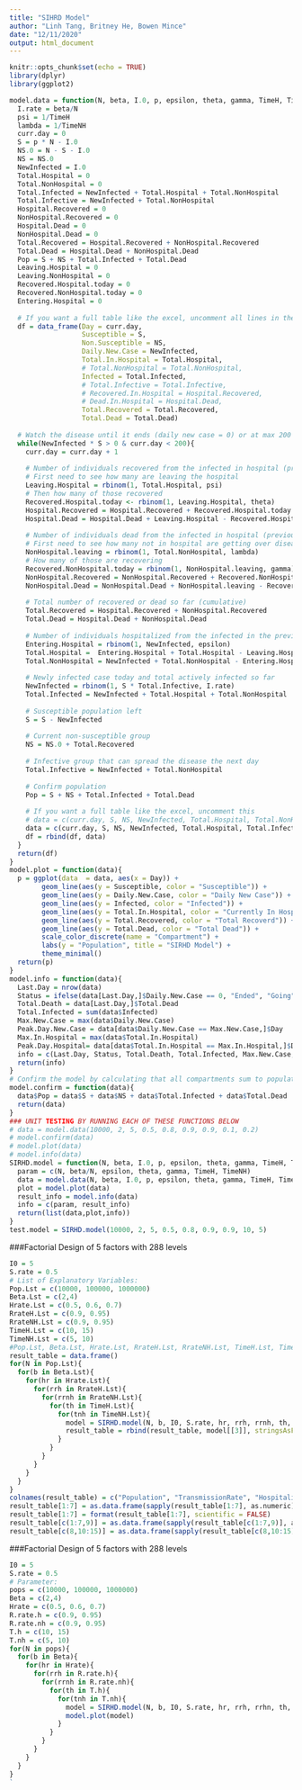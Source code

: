 ---
title: "SIHRD Model"
author: "Linh Tang, Britney He, Bowen Mince"
date: "12/11/2020"
output: html_document
---

```{r setup, include=FALSE}
knitr::opts_chunk$set(echo = TRUE)
library(dplyr)
library(ggplot2)
```

```{r}
model.data = function(N, beta, I.0, p, epsilon, theta, gamma, TimeH, TimeNH){
  I.rate = beta/N
  psi = 1/TimeH
  lambda = 1/TimeNH
  curr.day = 0
  S = p * N - I.0
  NS.0 = N - S - I.0
  NS = NS.0
  NewInfected = I.0
  Total.Hospital = 0
  Total.NonHospital = 0
  Total.Infected = NewInfected + Total.Hospital + Total.NonHospital
  Total.Infective = NewInfected + Total.NonHospital
  Hospital.Recovered = 0
  NonHospital.Recovered = 0
  Hospital.Dead = 0
  NonHospital.Dead = 0
  Total.Recovered = Hospital.Recovered + NonHospital.Recovered
  Total.Dead = Hospital.Dead + NonHospital.Dead
  Pop = S + NS + Total.Infected + Total.Dead
  Leaving.Hospital = 0
  Leaving.NonHospital = 0
  Recovered.Hospital.today = 0
  Recovered.NonHospital.today = 0
  Entering.Hospital = 0
  
  # If you want a full table like the excel, uncomment all lines in the df below
  df = data_frame(Day = curr.day,
                  Susceptible = S,
                  Non.Susceptible = NS,
                  Daily.New.Case = NewInfected,
                  Total.In.Hospital = Total.Hospital,
                  # Total.NonHospital = Total.NonHospital,
                  Infected = Total.Infected,
                  # Total.Infective = Total.Infective,
                  # Recovered.In.Hospital = Hospital.Recovered,
                  # Dead.In.Hospital = Hospital.Dead,
                  Total.Recovered = Total.Recovered,
                  Total.Dead = Total.Dead)
  
  # Watch the disease until it ends (daily new case = 0) or at max 200 days
  while(NewInfected * S > 0 & curr.day < 200){
    curr.day = curr.day + 1
    
    # Number of individuals recovered from the infected in hospital (previous day)
    # First need to see how many are leaving the hospital
    Leaving.Hospital = rbinom(1, Total.Hospital, psi)
    # Then how many of those recovered
    Recovered.Hospital.today <- rbinom(1, Leaving.Hospital, theta)
    Hospital.Recovered = Hospital.Recovered + Recovered.Hospital.today
    Hospital.Dead = Hospital.Dead + Leaving.Hospital - Recovered.Hospital.today
    
    # Number of individuals dead from the infected in hospital (previous day)
    # First need to see how many not in hospital are getting over disease
    NonHospital.leaving = rbinom(1, Total.NonHospital, lambda)
    # How many of those are recovering
    Recovered.NonHospital.today = rbinom(1, NonHospital.leaving, gamma)
    NonHospital.Recovered = NonHospital.Recovered + Recovered.NonHospital.today
    NonHospital.Dead = NonHospital.Dead + NonHospital.leaving - Recovered.NonHospital.today
    
    # Total number of recovered or dead so far (cumulative)
    Total.Recovered = Hospital.Recovered + NonHospital.Recovered
    Total.Dead = Hospital.Dead + NonHospital.Dead
    
    # Number of individuals hospitalized from the infected in the previous day
    Entering.Hospital = rbinom(1, NewInfected, epsilon)
    Total.Hospital =  Entering.Hospital + Total.Hospital - Leaving.Hospital
    Total.NonHospital = NewInfected + Total.NonHospital - Entering.Hospital - NonHospital.leaving
    
    # Newly infected case today and total actively infected so far
    NewInfected = rbinom(1, S * Total.Infective, I.rate)
    Total.Infected = NewInfected + Total.Hospital + Total.NonHospital
    
    # Susceptible population left
    S = S - NewInfected
    
    # Current non-susceptible group
    NS = NS.0 + Total.Recovered
    
    # Infective group that can spread the disease the next day
    Total.Infective = NewInfected + Total.NonHospital
    
    # Confirm population
    Pop = S + NS + Total.Infected + Total.Dead
    
    # If you want a full table like the excel, uncomment this
    # data = c(curr.day, S, NS, NewInfected, Total.Hospital, Total.NonHospital, Total.Infected, Total.Infective, Hospital.Recovered, Hospital.Dead, Total.Recovered, Total.Dead, Pop)
    data = c(curr.day, S, NS, NewInfected, Total.Hospital, Total.Infected, Total.Recovered, Total.Dead)
    df = rbind(df, data)
  }
  return(df)
}
model.plot = function(data){
  p = ggplot(data  = data, aes(x = Day)) +
        geom_line(aes(y = Susceptible, color = "Susceptible")) +
        geom_line(aes(y = Daily.New.Case, color = "Daily New Case")) +
        geom_line(aes(y = Infected, color = "Infected")) +
        geom_line(aes(y = Total.In.Hospital, color = "Currently In Hospital")) +
        geom_line(aes(y = Total.Recovered, color = "Total Recoverd")) +
        geom_line(aes(y = Total.Dead, color = "Total Dead")) +
        scale_color_discrete(name = "Compartment") +
        labs(y = "Population", title = "SIRHD Model") + 
        theme_minimal()
  return(p)
}
model.info = function(data){
  Last.Day = nrow(data)
  Status = ifelse(data[Last.Day,]$Daily.New.Case == 0, "Ended", "Going")
  Total.Death = data[Last.Day,]$Total.Dead
  Total.Infected = sum(data$Infected)
  Max.New.Case = max(data$Daily.New.Case)
  Peak.Day.New.Case = data[data$Daily.New.Case == Max.New.Case,]$Day
  Max.In.Hospital = max(data$Total.In.Hospital)
  Peak.Day.Hospital= data[data$Total.In.Hospital == Max.In.Hospital,]$Day
  info = c(Last.Day, Status, Total.Death, Total.Infected, Max.New.Case, Peak.Day.New.Case, Max.In.Hospital, Peak.Day.Hospital)
  return(info)
}
# Confirm the model by calculating that all compartments sum to population at any day
model.confirm = function(data){
  data$Pop = data$S + data$NS + data$Total.Infected + data$Total.Dead
  return(data)
}
### UNIT TESTING BY RUNNING EACH OF THESE FUNCTIONS BELOW
# data = model.data(10000, 2, 5, 0.5, 0.8, 0.9, 0.9, 0.1, 0.2)
# model.confirm(data)
# model.plot(data)
# model.info(data)
SIRHD.model = function(N, beta, I.0, p, epsilon, theta, gamma, TimeH, TimeNH){
  param = c(N, beta/N, epsilon, theta, gamma, TimeH, TimeNH)
  data = model.data(N, beta, I.0, p, epsilon, theta, gamma, TimeH, TimeNH)
  plot = model.plot(data)
  result_info = model.info(data)
  info = c(param, result_info)
  return(list(data,plot,info))
}
test.model = SIRHD.model(10000, 2, 5, 0.5, 0.8, 0.9, 0.9, 10, 5)

```

###Factorial Design of 5 factors with 288 levels

\begin{itemize}
    \item Response Variables
    \begin{itemize}
        \item Total Death
        \item Total Infected
        \item Number of Days (disease lasts)
        \item Peak Prevalence (Max Infected Proportion)
        \item Max Hospitalized Proportion
    \end{itemize}
    \item Explanatory Variables
    \begin{itemize}
        \item Population $N$ (3 levels): small town (10,000), big town (100,000), and mega city (1,000,000)
        \item Transmission Rate $\beta$ (2 levels): 2/population and 4/population
        \item Hospitalization Rate $\varepsilon$ (3 levels): 50\%, 60\%, and 70\%
        \item Recovery Rate with Hospitalization $\theta$ (2 levels): 90\% and 95\%
        \item Recovery Rate without Hospitalization $\gamma$ (2 levels): 90\% and 95\%
        \item Average days in hospital $\inv{\psi}$ (2 levels): 10 and 15
        \item Average days in infected status $\inv{\lambda}$ (2 levels): 5 and 10
    \end{itemize}
\end{itemize}

```{r}
I0 = 5
S.rate = 0.5
# List of Explanatory Variables:
Pop.Lst = c(10000, 100000, 1000000)
Beta.Lst = c(2,4)
Hrate.Lst = c(0.5, 0.6, 0.7)
RrateH.Lst = c(0.9, 0.95)
RrateNH.Lst = c(0.9, 0.95)
TimeH.Lst = c(10, 15)
TimeNH.Lst = c(5, 10)
#Pop.Lst, Beta.Lst, Hrate.Lst, RrateH.Lst, RrateNH.Lst, TimeH.Lst, TimeNH.Lst
result_table = data.frame()
for(N in Pop.Lst){
  for(b in Beta.Lst){
    for(hr in Hrate.Lst){
      for(rrh in RrateH.Lst){
        for(rrnh in RrateNH.Lst){
          for(th in TimeH.Lst){
            for(tnh in TimeNH.Lst){
              model = SIRHD.model(N, b, I0, S.rate, hr, rrh, rrnh, th, tnh)
              result_table = rbind(result_table, model[[3]], stringsAsFactors = FALSE)
            }
          }
        }
      }
    }
  }
}
colnames(result_table) = c("Population", "TransmissionRate", "HospitalizationRate", "HospitalizedRecoveryRate", "Non-HospitalizedRecoveryRate", "HospitalizationTime", "InfectionTime", "LastDay", "Status", "TotalDeath", "Total Infected", "Max New Case", "PeakDayNewCase", "MaxInHospital", "PeakDayHospital")
result_table[1:7] = as.data.frame(sapply(result_table[1:7], as.numeric))
result_table[1:7] = format(result_table[1:7], scientific = FALSE)
result_table[c(1:7,9)] = as.data.frame(sapply(result_table[c(1:7,9)], as.factor))
result_table[c(8,10:15)] = as.data.frame(sapply(result_table[c(8,10:15)], as.numeric))
```

###Factorial Design of 5 factors with 288 levels

\begin{itemize}
    \item Response Variables
    \begin{itemize}
        \item Total Death
        \item Total Infected
        \item Number of Days (disease lasts)
        \item Peak Prevalence (Max Infected Proportion)
        \item Max Hospitalized Proportion
    \end{itemize}
    \item Explanatory Variables
    \begin{itemize}
        \item Population $N$ (3 levels): small town (10,000), big town (100,000), and mega city (1,000,000)
        \item Transmission Rate $\beta$ (2 levels): 2/population and 4/population
        \item Hospitalization Rate $\varepsilon$ (3 levels): 50\%, 60\%, and 70\%
        \item Recovery Rate with Hospitalization $\theta$ (2 levels): 90\% and 95\%
        \item Recovery Rate without Hospitalization $\gamma$ (2 levels): 90\% and 95\%
        \item Average days in hospital $\inv{\psi}$ (2 levels): 10 and 15
        \item Average days in infected status $\inv{\lambda}$ (2 levels): 5 and 10
    \end{itemize}
\end{itemize}

```{r}
I0 = 5
S.rate = 0.5
# Parameter:
pops = c(10000, 100000, 1000000)
Beta = c(2,4)
Hrate = c(0.5, 0.6, 0.7)
R.rate.h = c(0.9, 0.95)
R.rate.nh = c(0.9, 0.95)
T.h = c(10, 15)
T.nh = c(5, 10)
for(N in pops){
  for(b in Beta){
    for(hr in Hrate){
      for(rrh in R.rate.h){
        for(rrnh in R.rate.nh){
          for(th in T.h){
            for(tnh in T.nh){
              model = SIRHD.model(N, b, I0, S.rate, hr, rrh, rrhn, th, tnh)
              model.plot(model)
            }
          }
        }
      }
    }
  }
}
`
```
